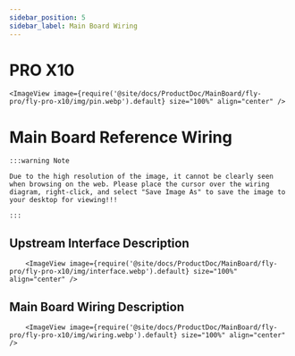 ```yaml
---
sidebar_position: 5
sidebar_label: Main Board Wiring
---
```






# PRO X10

    <ImageView image={require('@site/docs/ProductDoc/MainBoard/fly-pro/fly-pro-x10/img/pin.webp').default} size="100%" align="center" />


# Main Board Reference Wiring

    :::warning Note

    Due to the high resolution of the image, it cannot be clearly seen when browsing on the web. Please place the cursor over the wiring diagram, right-click, and select "Save Image As" to save the image to your desktop for viewing!!!

    :::

## Upstream Interface Description
        <ImageView image={require('@site/docs/ProductDoc/MainBoard/fly-pro/fly-pro-x10/img/interface.webp').default} size="100%" align="center" />

## Main Board Wiring Description
        <ImageView image={require('@site/docs/ProductDoc/MainBoard/fly-pro/fly-pro-x10/img/wiring.webp').default} size="100%" align="center" />